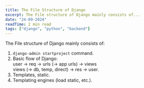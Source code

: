 ```yaml
---
title: The File Structure of Django
excerpt: The File structure of Django mainly consists of...
date: "24-09-2024"
readTime: 2 min read
tags: ["django", "python", "backend"]
---
```


The File structure of Django mainly consists of:

1. `django-admin startproject` command.
2. Basic flow of Django:  
   user -> req -> urls (-> app urls) -> views  
   views (-> db, temp, direct) -> res -> user.
3. Templates, static.
4. Templating engines (load static, etc.).
